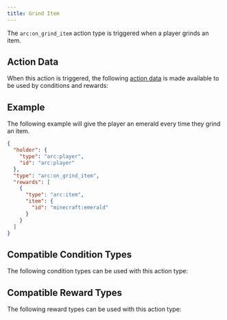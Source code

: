 ```yaml
---
title: Grind Item
---
```



The `arc:on_grind_item` action type is triggered when a player grinds an item.

## Action Data

When this action is triggered, the following [action data](/docs/arc/wiki/action_data/index.mdx) is made available to be used by conditions and rewards:

<ActionDataTable actionType="grind_item" />

## Example

The following example will give the player an emerald every time they grind an item.

```json title="data/my_datapack/arc/grind_for_emerald.json"
{
  "holder": {
    "type": "arc:player",
    "id": "arc:player"
  },
  "type": "arc:on_grind_item",
  "rewards": [
    {
      "type": "arc:item",
      "item": {
        "id": "minecraft:emerald"
      }
    }
  ]
}
```

## Compatible Condition Types

The following condition types can be used with this action type:

<CompatibleConditionTypes actionType="grind_item" />

## Compatible Reward Types

The following reward types can be used with this action type:

<CompatibleRewardTypes actionType="grind_item" />
